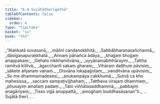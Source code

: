 ```yaml
---
title: "6.4 Sujātātherīgāthā"
tableOfContents: false
sidebar:
  order: 4
type: "tipitaka"
basket: "su"
book: "th2"
---
```



<DynamicBreadcrumb />

<Division number="145" book="th2" bookNo="19" page="395">

<Paragraph number="203" type="verses" book="th2">
_“Alaṅkatā suvasanā,_  
_mālinī candanokkhitā;_  
_Sabbābharaṇasañchannā,_  
_dāsīgaṇapurakkhatā._  

</Paragraph>

</Division>
<Division number="146" book="th2" bookNo="19" page="395">

<Paragraph number="204" type="verses" book="th2">
_Annaṃ pānañca ādāya,_  
_khajjaṃ bhojjaṃ anappakaṃ;_  
_Gehato nikkhamitvāna,_  
_uyyānamabhihārayiṃ._  

</Paragraph>

</Division>
<Division number="147" book="th2" bookNo="19" page="395">

<Paragraph number="205" type="verses" book="th2">
_Tattha ramitvā kīḷitvā,_  
_āgacchantī sakaṃ gharaṃ;_  
_Vihāraṃ daṭṭhuṃ pāvisiṃ,_  
_sākete añjanaṃ vanaṃ._  

</Paragraph>

</Division>
<Division number="148" book="th2" bookNo="19" page="396">

<Paragraph number="206" type="verses" book="th2">
_Disvāna lokapajjotaṃ,_  
_vanditvāna upāvisiṃ;_  
_So me dhammamadesesi,_  
_anukampāya cakkhumā._  

</Paragraph>

</Division>
<Division number="149" book="th2" bookNo="19" page="396">

<Paragraph number="207" type="verses" book="th2">
_Sutvā ca kho mahesissa,_  
_saccaṃ sampaṭivijjhahaṃ;_  
_Tattheva virajaṃ dhammaṃ,_  
_phusayiṃ amataṃ padaṃ._  

</Paragraph>

</Division>
<Division number="150" book="th2" bookNo="19" page="396">

<Paragraph number="208" type="verses" book="th2">
_Tato viññātasaddhammā,_  
_pabbajiṃ anagāriyaṃ;_  
_Tisso vijjā anuppattā,_  
_amoghaṃ buddhasāsanan”ti._  


</Paragraph>
</Division>

<Paragraph number="209" type="center" book="th2">
…  Sujātā therī… .
</Paragraph>